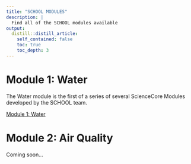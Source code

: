 ```yaml
---
title: "SCHOOL MODULES"
description: |
  Find all of the SCHOOL modules available
output:
  distill::distill_article:
    self_contained: false
    toc: true
    toc_depth: 3
---
```


# Module 1: Water
The Water module is the first of a series of several ScienceCore Modules developed by the SCHOOL team. 

[Module 1: Water](https://ciesin-geospatial.github.io/TOPSTSCHOOL-module-1-water/){.btn .btn-primary .btn role="button"}


# Module 2: Air Quality
Coming soon...
